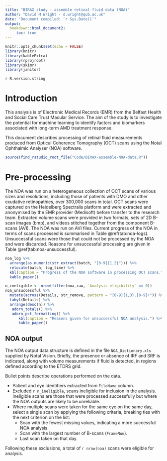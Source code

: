 ---
title: "BIRAX study - assemble retinal fluid data (NOA)"
author: "David M Wright - d.wright@qub.ac.uk"
date: "Document compiled: `r Sys.Date()`"
output: 
  bookdown::html_document2:
     toc: true
---

```{r setup, include=FALSE}
knitr::opts_chunk$set(echo = FALSE)
library(knitr)
library(kableExtra)
library(rprojroot)
library(skimr)
library(janitor)
```

`r R.version.string`   

# Introduction

This analysis is of Electronic Medical Records (EMR) from the Belfast Health and Social Care Trust Macular Service. The aim of the study is to investigate the potential for machine learning to identify factors and biomarkers associated with long-term AMD treatment response. 

This document describes processing of retinal fluid measurements produced from Optical Coherence Tomography (OCT) scans using the Notal Ophthalmic Analyser (NOA) software.    


```{r run-analysis, include=FALSE}
source(find_rstudio_root_file("Code/BIRAX-assemble-NOA-data.R"))
```


# Pre-processing 

The NOA was run on a heterogeneous collection of OCT scans of various sizes and resolutions, including those of patients with DMO and other exudative retinopathies, over 300,000 scans in total. OCT scans were captured on the Heidelberg Spectralis platform and were extracted and anonymised by the EMR provider (Medisoft) before transfer to the research team. Extracted volume scans were provided in two formats, sets of 2D B-scan images (bmp), and videos stitched together from the component B-scans (AVI). The NOA was run on AVI files. Current progress of the NOA in terms of scans processed is summarised in Table \@ref(tab:noa-logs). Unsuccessful scans were those that could not be processed by the NOA and were discarded. Reasons for unsuccessful processing are given in Table \@ref(tab:noa-unsuccessful). 

```{r noa-logs}
noa_log %>% 
  arrange(as.numeric(str_extract(batch, "[0-9]{1,2}"))) %>% 
  relocate(batch, log_time) %>% 
  kbl(caption = "Progress of the NOA software in processing OCT scans.") %>% 
  kable_paper()
```

```{r noa-unsuccessful}
n_ineligible <- nrow(filter(noa_raw, `Analysis eligibility` == 0))
noa_unsuccessful %>% 
  mutate(across(Details, str_remove, pattern = "[0-9]{1,3}.[0-9]+")) %>% 
  tabyl(Details) %>% 
  arrange(desc(n)) %>% 
   adorn_totals() %>% 
   adorn_pct_formatting() %>% 
      kbl(caption = "Reasons given for unsuccessful NOA analysis.") %>% 
      kable_paper()
```

## NOA output

The NOA output data structure is defined in the file `NOA_Dictionary.xls` supplied by Notal Vision. Briefly, the presence or absence of IRF and SRF is indicated, along with volume measurements if fluid is detected, in regions defined according to the ETDRS grid.

Bullet points describe operations performed on the data. 

* Patient and eye identifiers extracted from `FileName` column.   
* Excluded `r n_ineligible`, scans ineligible for inclusion in the analysis. Ineligible scans are those that were processed successfully but where the NOA outputs are likely to be unreliable.  
* Where multiple scans were taken for the same eye on the same day, select a single scan by applying the following criteria, breaking ties with the next criterion on the list:   
   + Scan with the fewest missing values, indicating a more successful NOA analysis.   
   + Scan with the largest number of B-scans (`FrameNum`).   
   + Last scan taken on that day.    

Following these exclusions, a total of `r nrow(noa)` scans were eligible for analysis. 
